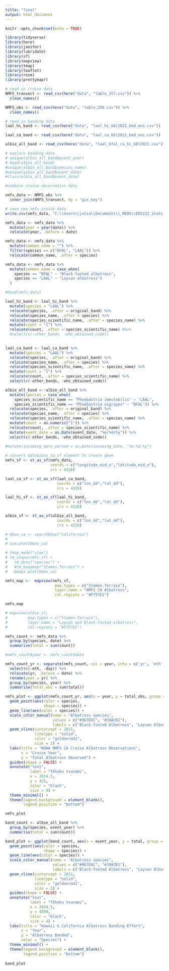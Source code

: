 ```yaml
---
title: "final"
output: html_document
---
```


```r
knitr::opts_chunk$set(echo = TRUE)
```

```r
library(tidyverse)
library(here)
library(janitor)
library(lubridate)
library(sf)
library(mapview)
library(tmap)
library(leaflet)
library(rosm)
library(prettymapr)
```

```r
# read in cruise data
NMFS_transect <- read_csv(here("data", "table_257.csv")) %>% 
  clean_names()

NMFS_obs <- read_csv(here("data", "table_258.csv")) %>% 
  clean_names()
```

```r
# read in banding data
laal_hi_band <- read_csv(here("data", "laal_hi_bbl2021_bnd_enc.csv")) 

laal_ca_band <- read_csv(here("data", "laal_ca_bbl2021_bnd_enc.csv")) 

albie_all_band <- read_csv(here("data", "laal_bfal_ca_hi_bbl2021.csv")) #both bfal and laal banding data for CA and HI
```

```r
# explore banding data
# unique(albie_all_band$event_year)
# head(albie_all_band)
#unique(albie_all_band$species_name)
#unique(albie_all_band$event_date)
#class(albie_all_band$event_date)
```

```r
#combine cruise observation data 

nmfs_data <- NMFS_obs %>%
  inner_join(NMFS_transect, by = "gis_key")

```

```r
# save new nmfs cruise data 
write.csv(nmfs_data, "C:\\Users\\julia\\Documents\\_MEDS\\EDS222_Stats_Carleton\\Assignments\\final_project\\eds222_final", row.names = FALSE)
```

```r
nmfs_data <- nmfs_data %>% 
  mutate(year = year(date)) %>% 
  relocate(year, .before = date)
```

```r
nmfs_data <- nmfs_data %>% 
  mutate(common_name = "") %>% 
  filter(species == c("BFAL", "LAAL")) %>% 
  relocate(common_name, .after = species)
```

```r
nmfs_data <- nmfs_data %>% 
  mutate(common_name = case_when(
    species == "BFAL" ~ "Black-footed albatross",
    species == "LAAL" ~ "Laysan albatross")
  )

#head(nmfs_data)
```

```r
laal_hi_band <- laal_hi_band %>% 
  mutate(species = "LAAL") %>% 
  relocate(species, .after = original_band) %>% 
  relocate(species_name, .after = species) %>% 
  relocate(species_scientific_name, .after = species_name) %>%
  mutate(count = "1") %>% 
  relocate(count, .after = species_scientific_name) #%>% 
  #select(c(-other_bands, -who_obtained_code))
  
```

```r
laal_ca_band <- laal_ca_band %>% 
  mutate(species = "LAAL") %>% 
  relocate(species, .after = original_band) %>% 
  relocate(species_name, .after = species) %>% 
  relocate(species_scientific_name, .after = species_name) %>% 
  mutate(count = "1") %>% 
  relocate(count, .after = species_scientific_name) %>% 
  select(c(-other_bands, -who_obtained_code))
```

```r
albie_all_band <- albie_all_band %>% 
  mutate(species = case_when(
    species_scientific_name == "Phoebastria immutabilis" ~ "LAAL",
    species_scientific_name == "Phoebastria nigripes" ~ "BFAL")) %>% 
  relocate(species, .after = original_band) %>% 
  relocate(species_name, .after = species) %>% 
  relocate(species_scientific_name, .after = species_name) %>% 
  mutate(count = as.numeric("1")) %>% 
  relocate(count, .after = species_scientific_name) %>% 
  mutate(event_date = as.Date(event_date, "%m/%d/%y")) %>% 
  select(c(-other_bands, -who_obtained_code))
 
#mutate(incoming_date_parsed = as.Date(incoming_date, "%m.%d.%y")
```

```r
# convert databases to sf element to create geom
nmfs_sf <- st_as_sf(nmfs_data, 
                    coords = c("longitude_mid_o","latitude_mid_o"), 
                    crs = 4326)

laal_ca_sf <- st_as_sf(laal_ca_band, 
                       coords = c("lon_dd","lat_dd"), 
                       crs = 4326)

laal_hi_sf <- st_as_sf(laal_hi_band, 
                       coords = c("lon_dd","lat_dd"), 
                       crs = 4326)

albie_sf <- st_as_sf(albie_all_band, 
                       coords = c("lon_dd","lat_dd"), 
                       crs = 4326)

```

```r
# bbox_ca <- searchbbox("California")
# 
# osm.plot(bbox_ca)
```

```r
# tmap_mode("view")
# tm_shape(nmfs_sf) +
#   tm_dots("species") +
#   #tm_basemap("Stamen.Terrain") +
#   bmaps.plot(bbox_ca)
```

```r
nmfs_map <-  mapview(nmfs_sf,
                      map.types = c("Stamen.Terrain"),
                      layer.name = "NMFS CA Albatross",
                      col.regions = "#F757E1")

nmfs_map
```

```r
# mapview(albie_sf,
#         map.types = c("Stamen.Terrain"),
#         layer.name = "Laysan and Black-footed albatross",
#         col.regions = "#F757E1") 

```

```r

nmfs_count <- nmfs_data %>% 
  group_by(species, date) %>% 
  summarise(total = sum(count))

```

```r
#nmfs_count$year <- nmfs_count$date 

nmfs_count_yr <- separate(nmfs_count, col = year, into = c('yr', 'mth', 'day'), sep = '-', convert = TRUE) %>% 
  select(c(-mth, -day)) %>% 
  relocate(yr, .before = date) %>% 
  rename(year = yr) %>% 
  group_by(species, year) %>% 
  summarise(total_obs = sum(total))

```

```r
nmfs_plot <- ggplot(nmfs_count_yr, aes(x = year, y = total_obs, group = species)) +
  geom_point(aes(color = species,
                 shape = species)) +
  geom_line(aes(color = species)) +
  scale_color_manual(name = "Albatross species",
                     values = c("#9E7E8C", "#39ACB1"),
                     labels = c("Black-footed Albatross", "Laysan Albatross")) +
  geom_vline(xintercept = 2011,
             linetype = "solid",
             color = "goldenrod1",
             size = 2) +
  labs(title = "NOAA NMFS CA Cruise Albatross Observations",
       x = "Cruise Year",
       y = "Total Albatross Observed") +
  guides(shape = FALSE) +
  annotate("text",
           label = "Tōhoku tsunami",
           x = 2014.5,
           y = 425,
           color = "black",
           size = 4) +
  theme_minimal() +
  theme(legend.background = element_blank(),
        legend.position = "bottom")

nmfs_plot
```

```r

band_count <- albie_all_band %>% 
  group_by(species, event_year) %>% 
  summarise(total = sum(count))

```

```r
band_plot <- ggplot(band_count, aes(x = event_year, y = total, group = species)) +
  geom_point(aes(color = species,
                 shape = species)) +
  geom_line(aes(color = species)) +
  scale_color_manual(name = "Albatross species",
                     values = c("#9E7E8C", "#39ACB1"),
                     labels = c("Black-footed Albatross", "Laysan Albatross")) +
  geom_vline(xintercept = 2011,
             linetype = "solid",
             color = "goldenrod1",
             size = 2) +
  guides(shape = FALSE) +
  annotate("text",
           label = "Tōhoku tsunami",
           x = 2014.5,
           y = 4700,
           color = "black",
           size = 4) +
  labs(title = "Hawaii & California Albatross Banding Effort",
       x = "Year",
       y = "Albatross Banded",
       color = "Species") +
  theme_minimal() +
  theme(legend.background = element_blank(),
        legend.position = "bottom")  
  
band_plot
```



